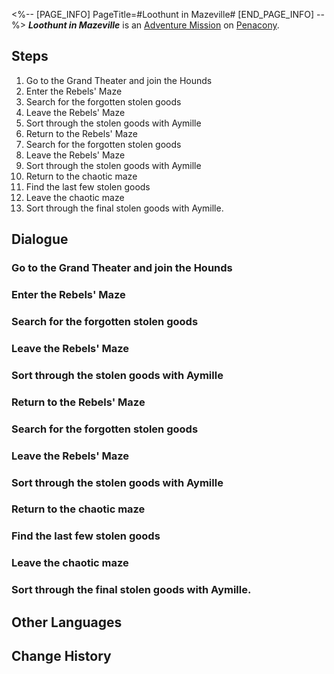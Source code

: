 <%-- [PAGE_INFO]
PageTitle=#Loothunt in Mazeville#
[END_PAGE_INFO] --%>
{{Stub|Dialogue.}}
{{Mission Infobox
|id            = 8021501
|title         = 
|image         = <!--Mission Loothunt in Mazeville.png-->
|type          = Adventure
|event_name    = 
|chapter       = 
|requirements  = [[Trailblaze Mission]] ''[[And on the Eighth Day]]'' completed
|summary       = <!--official mission summary from Fate's Atlas-->
|characters    = Aymille; Trailblazer
|startLocation = [[Penacony]] - [[Penacony Grand Theater]]
|world         = Penacony
|area          = Penacony Grand Theater
|prev          = 
|next          = 
|rewards       = Credit*5,000
}}
'''''Loothunt in Mazeville''''' is an [[Adventure Mission]] on [[Penacony]].

==Steps==
# Go to the Grand Theater and join the Hounds
# Enter the Rebels' Maze
# Search for the forgotten stolen goods
# Leave the Rebels' Maze
# Sort through the stolen goods with Aymille
# Return to the Rebels' Maze
# Search for the forgotten stolen goods
# Leave the Rebels' Maze
# Sort through the stolen goods with Aymille
# Return to the chaotic maze
# Find the last few stolen goods
# Leave the chaotic maze
# Sort through the final stolen goods with Aymille.

<!--
==Gameplay Notes==

--><!--
==Trial Character==

-->
==Dialogue==
{{Stub Dialogue}}
{{Dialogue End}}

===Go to the Grand Theater and join the Hounds{{subst:void|<!--802150102-->}}===
{{Mission Description|type=adventure|location=Penacony Grand Theater|update|The Family has invited you to join the theater investigation. Go and have a look around.}}
{{Dialogue Start}}
:{{tx}}
{{Dialogue End}}

===Enter the Rebels' Maze{{subst:void|<!--802150103-->}}===
{{Mission Description|type=adventure|location=Penacony Grand Theater|update|The rebels have hidden a secret room in the painting. Can Dreamweaving technology really explain this?}}
{{Dialogue Start}}
:{{tx}}
{{Dialogue End}}

===Search for the forgotten stolen goods{{subst:void|<!--802150104-->}}===
{{Mission Description|type=adventure|location=Penacony Grand Theater|update|Let's search for the stolen goods and bring justice to Penacony!}}
{{Dialogue Start}}
:{{tx}}
{{Dialogue End}}

===Leave the Rebels' Maze{{subst:void|<!--802150105-->}}===
{{Mission Description|type=adventure|location=Penacony Grand Theater|update|Aymille is struggling with the maze. Maybe you should leave and take a break.}}
{{Dialogue Start}}
:{{tx}}
{{Dialogue End}}

===Sort through the stolen goods with Aymille{{subst:void|<!--802150106-->}}===
{{Mission Description|type=adventure|location=Penacony Grand Theater|update|Some stolen goods and a hidden story.}}
{{Dialogue Start}}
:{{tx}}
{{Dialogue End}}

===Return to the Rebels' Maze{{subst:void|<!--802150107-->}}===
{{Mission Description|type=adventure|location=Penacony Grand Theater|update|The maze has changed again, but you suspect that this may not be the last time.}}
{{Dialogue Start}}
:{{tx}}
{{Dialogue End}}

===Search for the forgotten stolen goods{{subst:void|<!--802150108-->}}===
{{Mission Description|type=adventure|location=Penacony Grand Theater|update|Let's search for the stolen goods and bring justice to Penacony!}}
{{Dialogue Start}}
:{{tx}}
{{Dialogue End}}

===Leave the Rebels' Maze{{subst:void|<!--802150109-->}}===
{{Mission Description|type=adventure|location=Penacony Grand Theater|update|You seem to have discovered a shocking secret. Get out and sort through things.}}
{{Dialogue Start}}
:{{tx}}
{{Dialogue End}}

===Sort through the stolen goods with Aymille{{subst:void|<!--802150110-->}}===
{{Mission Description|type=adventure|location=Penacony Grand Theater|update|Some stolen goods and a large fish.}}
{{Dialogue Start}}
:{{tx}}
{{Dialogue End}}

===Return to the chaotic maze{{subst:void|<!--802150111-->}}===
{{Mission Description|type=adventure|location=Penacony Grand Theater|update|This is the third and final time! You're issuing a warning to this maze.}}
{{Dialogue Start}}
:{{tx}}
{{Dialogue End}}

===Find the last few stolen goods{{subst:void|<!--802150112-->}}===
{{Mission Description|type=adventure|location=Penacony Grand Theater|update|Let's search for the stolen goods and bring justice to Penacony!}}
{{Dialogue Start}}
:{{tx}}
{{Dialogue End}}

===Leave the chaotic maze{{subst:void|<!--802150113-->}}===
{{Mission Description|type=adventure|location=Penacony Grand Theater|update|It's time to go. Say goodbye to the maze!}}
{{Dialogue Start}}
:{{tx}}
{{Dialogue End}}

===Sort through the final stolen goods with Aymille.{{subst:void|<!--802150114-->}}===
{{Mission Description|type=adventure|location=Penacony Grand Theater|update|Some stolen goods and a departed Family member.}}
{{Dialogue Start}}
:{{tx}}
{{Dialogue End}}

==Other Languages==
{{Other Languages
|en   = Loothunt in Mazeville
|zhs  = 迷城追赃
|zht  = 迷城追贓
|ja   = 迷える城での追及
|ko   = 미로성의 도난품을 찾아
|es   = Persecución en la ciudad laberíntica
|fr   = À la poursuite de Labyrinville
|ru   = Охота за добычей в лабиринтах
|th   = ไล่ล่าในเมืองเร้นลับ
|vi   = Cuộc Truy Lùng Ở Mê Cung
|de   = Beutejagd in Wirrstadt
|id   = Pemburu Harta di Kota Labirin
|pt   = Perseguição em Vilabirinto
}}

==Change History==
{{Change History|2.2}}
